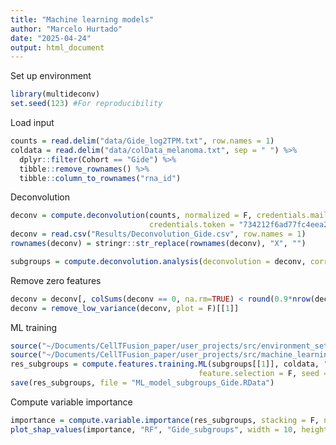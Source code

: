 ```yaml
---
title: "Machine learning models"
author: "Marcelo Hurtado"
date: "2025-04-24"
output: html_document
---
```


Set up environment
```r
library(multideconv)
set.seed(123) #For reproducibility
```

Load input
```r
counts = read.delim("data/Gide_log2TPM.txt", row.names = 1)
coldata = read.delim("data/colData_melanoma.txt", sep = " ") %>%
  dplyr::filter(Cohort == "Gide") %>%
  tibble::remove_rownames() %>%
  tibble::column_to_rownames("rna_id")
```

Deconvolution
```r
deconv = compute.deconvolution(counts, normalized = F, credentials.mail = "marcelo.hurtado@inserm.fr", doParallel = T, workers = 3,
                               credentials.token = "734212f6ad77fc4eea2bdb502792f294", file_name = "Gide")
deconv = read.csv("Results/Deconvolution_Gide.csv", row.names = 1)
rownames(deconv) = stringr::str_replace(rownames(deconv), "X", "")

subgroups = compute.deconvolution.analysis(deconvolution = deconv, corr = 0.7, seed = 123, file_name = "Gide") 
```

Remove zero features
```r
deconv = deconv[, colSums(deconv == 0, na.rm=TRUE) < round(0.9*nrow(deconv)) , drop=FALSE]
deconv = remove_low_variance(deconv, plot = F)[[1]]
```

ML training
```r
source("~/Documents/CellTFusion_paper/user_projects/src/environment_set.R")
source("~/Documents/CellTFusion_paper/user_projects/src/machine_learning.R")
res_subgroups = compute.features.training.ML(subgroups[[1]], coldata, "Response", "R", metric = "AUROC", stack = F, k_folds = 5, n_rep = 20, 
                                          feature.selection = F, seed = 123, file_name = "Gide_subgroups", return = T)
save(res_subgroups, file = "ML_model_subgroups_Gide.RData")
```

Compute variable importance
```r
importance = compute.variable.importance(res_subgroups, stacking = F, n_cores = 2)
plot_shap_values(importance, "RF", "Gide_subgroups", width = 10, height = 10)
```
